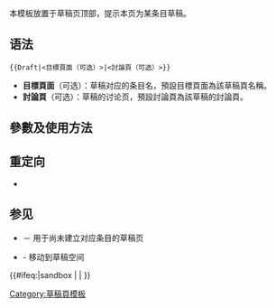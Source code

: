 <noinclude>{{Documentation subpage}}</noinclude>

本模板放置于草稿页顶部，提示本页为某条目草稿。

== 语法 ==

<syntaxhighlight lang="moin">{{Draft|<目標頁面（可选）>|<討論頁（可选）>}}</syntaxhighlight>
* '''目標頁面'''（可选）：草稿对应的条目名，預設目標頁面為該草稿頁名稱。
* '''討論頁'''（可选）：草稿的讨论页，預設討論頁為該草稿的討論頁。

== 參數及使用方法 ==
; {{tlx|Draft}}
{{Draft}}
; {{tlx|Draft|目標頁面|討論頁}}
{{Draft|目標頁面|討論頁}}

== 重定向 ==
* {{tlx|草稿}}

== 参见 ==
* {{tlx|Draft article}} － 用于尚未建立对应条目的草稿页
*{{tlx|Todraft}} - 移动到草稿空间

<includeonly>{{#ifeq:{{SUBPAGENAME}}|sandbox | |
<!-- 本行下加入模板的分類，跨維基連結加入Wikidata（參見[[Wikipedia:Wikidata]]） -->
[[Category:草稿頁模板]]
}}</includeonly>